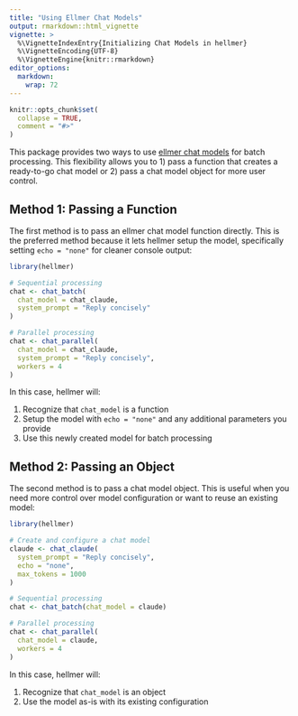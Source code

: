 ```yaml
---
title: "Using Ellmer Chat Models"
output: rmarkdown::html_vignette
vignette: >
  %\VignetteIndexEntry{Initializing Chat Models in hellmer}
  %\VignetteEncoding{UTF-8}
  %\VignetteEngine{knitr::rmarkdown}
editor_options: 
  markdown: 
    wrap: 72
---
```


```r
knitr::opts_chunk$set(
  collapse = TRUE,
  comment = "#>"
)
```

This package provides two ways to use [ellmer chat
models](%5Bellmer%20chat%20model%20function%5D(https://ellmer.tidyverse.org/reference/index.html))
for batch processing. This flexibility allows you to 1) pass a function
that creates a ready-to-go chat model or 2) pass a chat model object for
more user control.

## Method 1: Passing a Function

The first method is to pass an ellmer chat model function directly. This
is the preferred method because it lets hellmer setup the model,
specifically setting `echo = "none"` for cleaner console output:

``` r
library(hellmer)

# Sequential processing
chat <- chat_batch(
  chat_model = chat_claude,
  system_prompt = "Reply concisely"
)

# Parallel processing
chat <- chat_parallel(
  chat_model = chat_claude,
  system_prompt = "Reply concisely",
  workers = 4
)
```

In this case, hellmer will:

1.  Recognize that `chat_model` is a function
2.  Setup the model with `echo = "none"` and any additional parameters
    you provide
3.  Use this newly created model for batch processing

## Method 2: Passing an Object

The second method is to pass a chat model object. This is useful when
you need more control over model configuration or want to reuse an
existing model:

``` r
library(hellmer)

# Create and configure a chat model
claude <- chat_claude(
  system_prompt = "Reply concisely",
  echo = "none",
  max_tokens = 1000
)

# Sequential processing
chat <- chat_batch(chat_model = claude)

# Parallel processing
chat <- chat_parallel(
  chat_model = claude,
  workers = 4
)
```

In this case, hellmer will:

1.  Recognize that `chat_model` is an object
2.  Use the model as-is with its existing configuration
